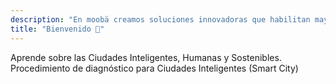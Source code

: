 ```yaml
---
description: "En moobä creamos soluciones innovadoras que habilitan mayor libertad de acción y generan oportunidades transformadoras para las comunidades, permitiéndoles construir un futuro mejor. Nuestro enfoque prioriza el bienestar colectivo, el cuidado del planeta y el desarrollo sostenible, fomentando ciudades más inteligentes, inclusivas y resilientes."
title: "Bienvenido 👋"
---
```


<Columns cols={2}>
  <Card title="Aprende conceptos" icon="graduation-cap" href="/ciudad-inteligente" cta="Ver Más">
    Aprende sobre las Ciudades Inteligentes, Humanas y Sostenibles.
  </Card>
  <Card title="Diagnóstico de Ciudad Inteligente" icon="newspaper" href="/diagnostico-de-ciudad-inteligente" cta="Ver Más">
    Procedimiento de diagnóstico para Ciudades Inteligentes (Smart City)
  </Card>
</Columns>